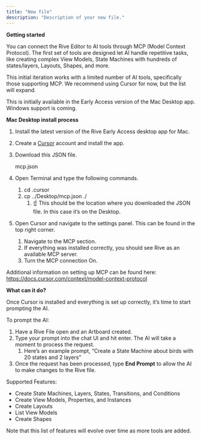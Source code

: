 ```yaml
---
title: "New file"
description: "Description of your new file."
---
```


**Getting started**

You can connect the Rive Editor to AI tools through MCP (Model Context Protocol). The first set of tools are designed let AI handle repetitive tasks, like creating complex View Models, State Machines with hundreds of states/layers, Layouts, Shapes, and more.

This initial iteration works with a limited number of AI tools, specifically those supporting MCP. We recommend using Cursor for now, but the list will expand.

This is initially available in the Early Access version of the Mac Desktop app. Windows support is coming.

**Mac Desktop install process**

1. Install the latest version of the Rive Early Access desktop app for Mac.
2. Create a [Cursor](https://www.cursor.com/) account and install the app.
3. Download this JSON file.

   mcp.json
4. Open Terminal and type the following commands.
   1. cd .cursor
   2. cp ../Desktop/mcp.json ./
      1. ☝️ This should be the location where you downloaded the JSON file. In this case it’s on the Desktop.
5. Open Cursor and navigate to the settings panel. This can be found in the top right corner.
   1. Navigate to the MCP section.
   2. If everything was installed correctly, you should see Rive as an available MCP server.
   3. Turn the MCP connection On.

Additional information on setting up MCP can be found here: https://docs.cursor.com/context/model-context-protocol

**What can it do?**

Once Cursor is installed and everything is set up correctly, it’s time to start prompting the AI.

To prompt the AI:

1. Have a Rive File open and an Artboard created.
2. Type your prompt into the chat UI and hit enter. The AI will take a moment to process the request.
   1. Here’s an example prompt, “Create a State Machine about birds with 20 states and 2 layers”
3. Once the request has been processed, type **End Prompt** to allow the AI to make changes to the Rive file.

Supported Features:

- Create State Machines, Layers, States, Transitions, and Conditions
- Create View Models, Properties, and Instances
- Create Layouts
- List View Models
- Create Shapes

Note that this list of features will evolve over time as more tools are added.